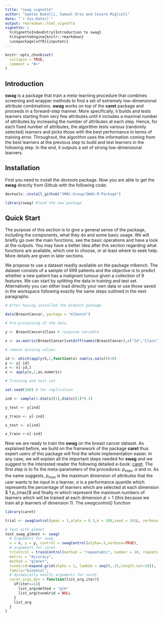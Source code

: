 ```yaml
---
title: "swag vignette"
author: "Gaetan Bakalli, Samuel Orso and Cesare Miglioli"
date: "`r Sys.Date()`"
output: rmarkdown::html_vignette
vignette: >
  %\VignetteIndexEntry{Introduction to swag}
  %\VignetteEngine{knitr::rmarkdown}
  \usepackage[utf8]{inputenc}
---
```


```r
knitr::opts_chunk$set(
  collapse = TRUE,
  comment = "#>"
)
```


## Introduction 

**swag** is a package that train a meta-learning procedure that combines screening and wrapper methods to find a set of extremely low-dimensional attribute combinations. **swag** works on top of the **caret** package and proceeds in a forward-step manner. More specifically, it builds and tests learners starting from very few attributes until it includes a maximal number of attributes by increasing the number of attributes at each step. Hence, for each fixed number of attributes, the algorithm tests various (randomly selected) learners and picks those with the best performance in terms of training error. Throughout, the algorithm uses the information coming from the best learners at the previous step to build and test learners in the following step. In the end, it outputs a set of strong low-dimensional learners.

## Installation

First you need to install the *devtools* package. Now you are able to get the **swag** directly from Github with the following code:

```r

devtools::install_github("SMAC-Group/SWAG-R-Package")

library(swag) #load the new package

```

## Quick Start

The purpose of this section is to give a general sense of the package, including the components, what they do and some basic usage. We will briefly go over the main functions, see the basic operations and have a look at the outputs. You may have a better idea after this section regarding what functions are available, which one to choose, or at least where to seek help. More details are given in later sections.

We propose to use a dataset readily available on the package mlbench. The dataset consists of a sample of $699$ patients and the objective is to predict whether a new patient has a malignant tumour given a collection of $9$ features. We can start by splitting the data in training and test set. Alternatively you can either load directly your own data or use those saved in the workspace following exactly the same steps outlined in the next paragraphs. 

```r

# After having installed the mlbench package

data(BreastCancer, package = "mlbench")

# Pre-processing of the data

y <- BreastCancer$Class # response variable

x <- as.matrix(BreastCancer[setdiff(names(BreastCancer),c("Id","Class"))]) # features

# remove missing values

id <- which(apply(X,1,function(x) sum(is.na(x)))>0)
y <- y[-id]
x <- x[-id,]
x <- apply(x,2,as.numeric)

# Training and test set

set.seed(180) # for replication

ind <- sample(1:dim(x)[1],dim(x)[1]*0.2)  

y_test <- y[ind]

y_train <- y[-ind]

x_test <- x[ind]

x_train <-x[-ind]


```


Now we are ready to train the **swag** on the breast cancer dataset. As explained before, we build on the framework of the package **caret** thus expert users of this package will find the whole implementation easier. In any case, we will explain all the important steps needed for **swag** and we suggest to the interested reader the following detailed e-book: [caret](http://topepo.github.io/caret/index.html). The first step is to fix the meta-parameters of the procedures: $p_{max}$, $\alpha$ and $m$. As the name suggests, $p_{max}$ is the maximum dimension of attributes that the user wants to be input in a learner, $\alpha$ is a performance quantile which represents the percentage of learners which are selected at each dimension $ 1 \leq \hat{p} \leq p_{max}$ and finally $m$ which represent the maximum numbers of learners which will be trained at each dimension $\hat{p} > 1$ (this because we train all $p$ learners of dimension $1$). The *swagcontrol()* function 

```r

library(caret)

trial <- swagControl(pmax = 3,alpha = 0.3,m = 100,seed = 163L, verbose = T)

# Test with glmnet
test_swag_glmnet <- swag(
  # arguments for swag
  x = x, y = y, control = swagControl(alpha=.5,verbose=TRUE),
  # arguments for caret
  trControl = trainControl(method = "repeatedcv", number = 10, repeats = 1, allowParallel = F),
  metric = "Accuracy",
  method = "glmnet",
  tuneGrid=expand.grid(alpha = 1, lambda = seq(0,.35,length.out=10)),
  family="binomial",
  # dynamically modify arguments for caret
  caret_args_dyn = function(list_arg,iter){
    if(iter==1){
      list_arg$method = "glm"
      list_arg$tuneGrid = NULL
    }
    list_arg
  }
)

```



